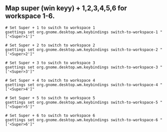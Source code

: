 ## Map super (win keyy) +  1,2,3,4,5,6 for workspace 1-6.
    
```bashrc copy
# Set Super + 1 to switch to workspace 1
gsettings set org.gnome.desktop.wm.keybindings switch-to-workspace-1 "['<Super>1']"

# Set Super + 2 to switch to workspace 2
gsettings set org.gnome.desktop.wm.keybindings switch-to-workspace-2 "['<Super>2']"

# Set Super + 3 to switch to workspace 3
gsettings set org.gnome.desktop.wm.keybindings switch-to-workspace-3 "['<Super>3']"

# Set Super + 4 to switch to workspace 4
gsettings set org.gnome.desktop.wm.keybindings switch-to-workspace-4 "['<Super>4']"

# Set Super + 5 to switch to workspace 5
gsettings set org.gnome.desktop.wm.keybindings switch-to-workspace-5 "['<Super>5']"

# Set Super + 6 to switch to workspace 6
gsettings set org.gnome.desktop.wm.keybindings switch-to-workspace-6 "['<Super>6']"

```